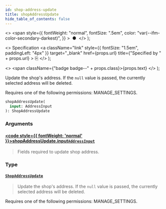```yaml
---
id: shop-address-update
title: shopAddressUpdate
hide_table_of_contents: false
---
```


  <>
    <span
      style={{
        fontWeight: "normal",
        fontSize: ".5em",
        color: "var(--ifm-color-secondary-darkest)",
      }}
    >
      &nbsp;●&nbsp;
    </span>
  </>
);

  <>
    Specification
    <a
      className="link"
      style={{ fontSize: "1.5em", paddingLeft: "4px" }}
      target="\_blank"
      href={props.url}
      title={"Specified by " + props.url}
    >
      ⎘
    </a>
  </>
);

  <>
    <span className={"badge badge--" + props.class}>{props.text}</span>
  </>
);

Update the shop's address. If the `null` value is passed, the currently selected address will be deleted.

Requires one of the following permissions: MANAGE_SETTINGS.

```graphql
shopAddressUpdate(
  input: AddressInput
): ShopAddressUpdate
```

### Arguments

#### [<code style={{ fontWeight: 'normal' }}>shopAddressUpdate.<b>input</b></code>](#)<Bullet />[`AddressInput`](../../../storefront/miscellaneous/inputs/address-input) <Badge class="secondary" text="input"/>

> Fields required to update shop address.

### Type

#### [`ShopAddressUpdate`](../../../storefront/miscellaneous/objects/shop-address-update) <Badge class="secondary" text="object"/>

> Update the shop's address. If the `null` value is passed, the currently selected address will be deleted.

Requires one of the following permissions: MANAGE_SETTINGS.

>

